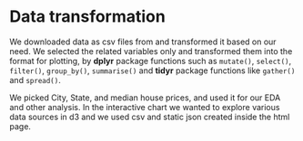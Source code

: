 # Data transformation
We downloaded data as csv files from <website> and transformed it based on our need. We selected the related variables only and transformed them into the format for plotting, by **dplyr** package functions such as `mutate()`, `select()`, `filter()`, `group_by()`, `summarise()` and **tidyr** package functions like `gather()` and `spread()`.

We picked City, State, and median house prices, and used it for our EDA and other analysis.
In the interactive chart we wanted to explore various data sources in d3 and we used csv and static json created inside the html page.